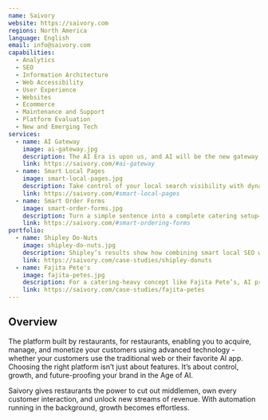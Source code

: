 ```yaml
---
name: Saivory
website: https://saivory.com
regions: North America
language: English
email: info@saivory.com
capabilities:
  - Analytics
  - SEO
  - Information Architecture
  - Web Accessibility
  - User Experience
  - Websites
  - Ecommerce
  - Maintenance and Support
  - Platform Evaluation
  - New and Emerging Tech
services:
  - name: AI Gateway
    image: ai-gateway.jpg
    description: The AI Era is upon us, and AI will be the new gateway to restaurant orders. When your customers search on an AI app, who will they find? Saivory not only makes sure your restaurant surfaces in AI search, but also that orders can connect directly to your restaurant, not just third parties.  Prepare your brand for the AI-driven future.
    link: https://saivory.com/#ai-gateway
  - name: Smart Local Pages
    image: smart-local-pages.jpg
    description: Take control of your local search visibility with dynamically built and optimized landing pages designed for today’s evolving search behaviors.
    link: https://saivory.com/#smart-local-pages
  - name: Smart Order Forms
    image: smart-order-forms.jpg
    description: Turn a simple sentence into a complete catering setup—instantly.
    link: https://saivory.com/#smart-ordering-forms
portfolio:
  - name: Shipley Do-Nuts
    image: shipley-do-nuts.jpg
    description: Shipley’s results show how combining smart local SEO with powerful AI-driven ordering can drive more orders at higher values. For brands seeking growth in digital orders, these tools drive growth for first-party channels while elevating the user experience.
    link: https://saivory.com/case-studies/shipley-donuts
  - name: Fajita Pete's
    image: fajita-petes.jpg
    description: For a catering-heavy concept like Fajita Pete’s, AI proved to be a powerful growth lever. By simplifying large orders and building customer loyalty, the brand saw immediate and sustained revenue uplift—all while decreasing reliance on costly third-party platforms.
    link: https://saivory.com/case-studies/fajita-petes
---
```


## Overview

The platform built by restaurants, for restaurants, enabling you to acquire, manage, and monetize your customers using advanced technology - whether your customers use the traditional web or their favorite AI app. Choosing the right platform isn’t just about features. It’s about control, growth, and future-proofing your brand in the Age of AI.

Saivory gives restaurants the power to cut out middlemen, own every customer interaction, and unlock new streams of revenue. With automation running in the background, growth becomes effortless.

